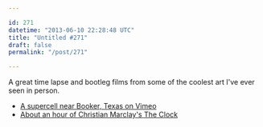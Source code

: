 ```yaml
---

id: 271
datetime: "2013-06-10 22:28:48 UTC"
title: "Untitled #271"
draft: false
permalink: "/post/271"

---
```


A great time lapse and bootleg films from some of the coolest art I've ever seen in person. 

 
 * [A supercell near Booker, Texas on Vimeo](http://vimeo.com/67995158)
 * [About an hour of Christian Marclay's The Clock](http://kottke.org/13/06/about-an-hour-of-christian-marclays-the-clock)



